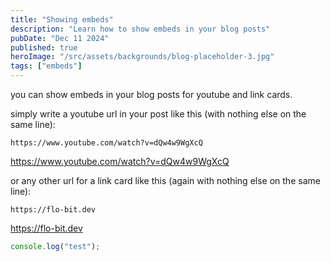 ```yaml
---
title: "Showing embeds"
description: "Learn how to show embeds in your blog posts"
pubDate: "Dec 11 2024"
published: true
heroImage: "/src/assets/backgrounds/blog-placeholder-3.jpg"
tags: ["embeds"]
---
```


you can show embeds in your blog posts for youtube and link cards.

simply write a youtube url in your post like this (with nothing else on the same line):

```mdx
https://www.youtube.com/watch?v=dQw4w9WgXcQ
```

https://www.youtube.com/watch?v=dQw4w9WgXcQ

or any other url for a link card like this (again with nothing else on the same line):

```mdx
https://flo-bit.dev
```

https://flo-bit.dev


```js
console.log("test");
```
